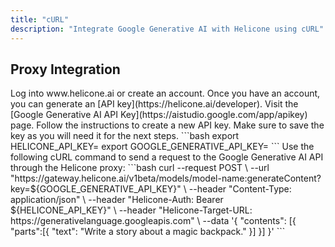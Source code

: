 ```yaml
---
title: "cURL"
description: "Integrate Google Generative AI with Helicone using cURL"
---
```


## Proxy Integration

<Steps>
  <Step title="Create an account + Generate an API Key">
    Log into www.helicone.ai or create an account. Once you have an account, you
    can generate an [API key](https://helicone.ai/developer).
  </Step>
  <Step title="Create Google Generative AI API Key">
    Visit the [Google Generative AI API Key](https://aistudio.google.com/app/apikey) page.
    Follow the instructions to create a new API key. Make sure to save the key as you will need it for the next steps.
  </Step>
  <Step title="Set API keys as environment variables">
    ```bash
    export HELICONE_API_KEY=<your Helicone API key>
    export GOOGLE_GENERATIVE_API_KEY=<your Google Generative AI API key>
    ```
  </Step>
  <Step title="Send a request using cURL">
    Use the following cURL command to send a request to the Google Generative AI API through the Helicone proxy:
    ```bash
    curl --request POST \
      --url "https://gateway.helicone.ai/v1beta/models/model-name:generateContent?key=${GOOGLE_GENERATIVE_API_KEY}" \
      --header "Content-Type: application/json" \
      --header "Helicone-Auth: Bearer ${HELICONE_API_KEY}" \
      --header "Helicone-Target-URL: https://generativelanguage.googleapis.com" \
      --data '{
        "contents": [{
          "parts":[{
            "text": "Write a story about a magic backpack."
          }]
        }]
      }'
    ```
  </Step>
</Steps>
